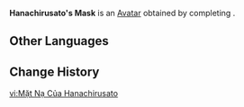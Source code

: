 {{Avatar Infobox
|id       = 100010
|image    = Hanachirusato's Mask Avatar.png
|type     = Quest
|features = Hanachirusato
|obtain   = Complete "[[Sacred Sakura Cleansing Ritual]]" to unlock
}}
'''Hanachirusato's Mask''' is an [[Avatar]] obtained by completing {{Quest|Sacred Sakura Cleansing Ritual}}.

==Other Languages==
{{Other Languages|default_hidden=1
|en       = Hanachirusato's Mask
|zhs      = 花散里的面具
|zhs_rm   = 
|zht      = 花散里的面具
|zht_rm   = 
|ja       = 花散里のお面
|ja_rm    = Hanachirusato no Omen
|ko       = 하나치루사토의 가면
|ko_rm    = 
|es       = Máscara de Hanachirusato
|fr       = Masque de Hanachirusato
|ru       = Маска Ханатирусато
|th       = หน้ากากของ Hanachirusato
|th_rm    = 
|vi       = Mặt Nạ Của Hanachirusato
|de       = Hanachirusatos Maske
|id       = Topeng Hanachirusato
|pt       = Máscara de Hanachirusato
|tr       = Hanachirusato'nun Maskesi
|it       = Maschera di Hanachirusato
}}

==Change History==
{{Change History|4.6}}

[[vi:Mặt Nạ Của Hanachirusato]]